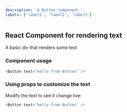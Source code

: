 ---
description: 'A Button component.'
labels: ['label1', 'label2', 'label3']
---


## React Component for rendering text

A basic div that renders some text

### Component usage
```js
<Button text="hello from Button" />
```

### Using props to customize the text

Modify the text to see it change live:
```js live
<Button text="hello from Button" />
```
